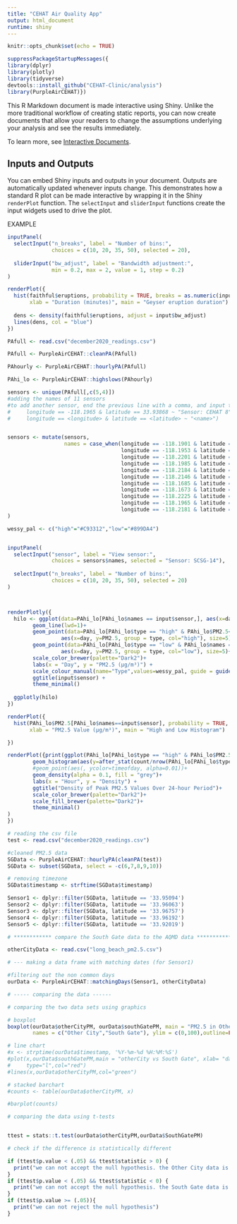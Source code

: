 ```yaml
---
title: "CEHAT Air Quality App"
output: html_document
runtime: shiny
---
```


```r
knitr::opts_chunk$set(echo = TRUE)

suppressPackageStartupMessages({
library(dplyr)
library(plotly)
library(tidyverse)
devtools::install_github("CEHAT-Clinic/analysis")
library(PurpleAirCEHAT)})

```

This R Markdown document is made interactive using Shiny. Unlike the more traditional workflow of creating static reports, you can now create documents that allow your readers to change the assumptions underlying your analysis and see the results immediately. 

To learn more, see [Interactive Documents](http://rmarkdown.rstudio.com/authoring_shiny.html).

## Inputs and Outputs

You can embed Shiny inputs and outputs in your document. Outputs are automatically updated whenever inputs change.  This demonstrates how a standard R plot can be made interactive by wrapping it in the Shiny `renderPlot` function. The `selectInput` and `sliderInput` functions create the input widgets used to drive the plot.

EXAMPLE

```r
inputPanel(
  selectInput("n_breaks", label = "Number of bins:",
              choices = c(10, 20, 35, 50), selected = 20),
  
  sliderInput("bw_adjust", label = "Bandwidth adjustment:",
              min = 0.2, max = 2, value = 1, step = 0.2)
)

renderPlot({
  hist(faithful$eruptions, probability = TRUE, breaks = as.numeric(input$n_breaks),
       xlab = "Duration (minutes)", main = "Geyser eruption duration")
  
  dens <- density(faithful$eruptions, adjust = input$bw_adjust)
  lines(dens, col = "blue")
})
```



```r

PAfull <- read.csv("december2020_readings.csv")

PAfull <- PurpleAirCEHAT::cleanPA(PAfull)

PAhourly <- PurpleAirCEHAT::hourlyPA(PAfull)

PAhi_lo <- PurpleAirCEHAT::highslows(PAhourly)

sensors <- unique(PAfull[,c(5,4)])
#adding the names of 11 sensors
#to add another sensor, end the previous line with a comma, and input the following info for the new sensor:
#     longitude == -118.1965 & latitude == 33.93868 ~ "Sensor: CEHAT 8",
#     longitude == <longitude> & latitude == <latitude> ~ "<name>")


sensors <- mutate(sensors,
                  names = case_when(longitude == -118.1901 & latitude == 33.94106 ~ "Sensor: SCSG-14",
                                    longitude == -118.1953 & latitude == 33.94354 ~ "Sensor: CEHAT 7-CD",
                                    longitude == -118.2201 & latitude == 33.94178 ~ "Sensor: CEHAT-01",
                                    longitude == -118.1985 & latitude == 33.96063 ~ "Sensor: CEHAT 5",
                                    longitude == -118.2184 & latitude == 33.96757 ~ "Sensor: CCA Mountainview and Olive",
                                    longitude == -118.2146 & latitude == 33.95058 ~ "Sensor: CEHAT-St. Helens-STEM",
                                    longitude == -118.1685 & latitude == 33.93553 ~ "Sensor: SCSG_15",
                                    longitude == -118.1673 & latitude == 33.92019 ~ "Sensor: SCSG_20",
                                    longitude == -118.2225 & latitude == 33.95094 ~ "Sensor: CEHAT 7-SE",
                                    longitude == -118.1965 & latitude == 33.93868 ~ "Sensor: CEHAT 8",
                                    longitude == -118.2181 & latitude == 33.96192 ~ "Sensor: CEHAT 3")
)

wessy_pal <- c("high"="#C93312","low"="#899DA4")


inputPanel(
  selectInput("sensor", label = "View sensor:",
              choices = sensors$names, selected = "Sensor: SCSG-14"),
  
  selectInput("n_breaks", label = "Number of bins:",
              choices = c(10, 20, 35, 50), selected = 20)
)



renderPlotly({
  hilo <- ggplot(data=PAhi_lo[PAhi_lo$names == input$sensor,], aes(x=day, y=PM2.5, group = day)) +
        geom_line(lwd=1)+
        geom_point(data=PAhi_lo[PAhi_lo$type == "high" & PAhi_lo$PM2.5<=300  & PAhi_lo$names == input$sensor, ], 
                 aes(x=day, y=PM2.5, group = type, col="high"), size=5)+
        geom_point(data=PAhi_lo[PAhi_lo$type == "low" & PAhi_lo$names == input$sensor, ], 
                 aes(x=day, y=PM2.5, group = type, col="low"), size=5)+
        scale_color_brewer(palette="Dark2")+
        labs(x = "Day", y = "PM2.5 (µg/m³)") +
        scale_colour_manual(name="Type",values=wessy_pal, guide = guide_legend(override.aes=aes(fill=NA)) ) +    scale_fill_manual(name="Type",values=wessy_pal) +
        ggtitle(input$sensor) +
        theme_minimal()
  
  ggplotly(hilo)
})

renderPlot({
  hist(PAhi_lo$PM2.5[PAhi_lo$names==input$sensor], probability = TRUE, breaks = as.numeric(input$n_breaks),
       xlab = "PM2.5 Value (µg/m³)", main = "High and Low Histogram")

})

```



```r





renderPlot({print(ggplot(PAhi_lo[PAhi_lo$type == "high" & PAhi_lo$PM2.5<=300,], aes(x=hour, group = timeofday))+
        geom_histogram(aes(y=after_stat(count/nrow(PAhi_lo[PAhi_lo$type == "high" & PAhi_lo$PM2.5<=300,])), color=timeofday, fill=timeofday),  alpha=0.7, stat="count", bins=4, lwd=1)+
        #geom_point(aes(, ycolor=timeofday, alpha=0.01))+
        geom_density(alpha = 0.1, fill = "grey")+
        labs(x = "Hour", y = "Density") +
        ggtitle("Density of Peak PM2.5 Values Over 24-hour Period")+
        scale_color_brewer(palette="Dark2")+
        scale_fill_brewer(palette="Dark2")+
        theme_minimal()
)
})


```




```r

# reading the csv file
test <- read.csv("december2020_readings.csv")

#cleaned PM2.5 data
SGData <- PurpleAirCEHAT::hourlyPA(cleanPA(test))
SGData <- subset(SGData, select = -c(6,7,8,9,10))

# removing timezone
SGData$timestamp <- strftime(SGData$timestamp)

Sensor1 <- dplyr::filter(SGData, latitude == '33.95094')
Sensor2 <- dplyr::filter(SGData, latitude == '33.96063')
Sensor3 <- dplyr::filter(SGData, latitude == '33.96757')
Sensor4 <- dplyr::filter(SGData, latitude == '33.96192')
Sensor5 <- dplyr::filter(SGData, latitude == '33.92019')

# ************ compare the South Gate data to the AQMD data *************

otherCityData <- read.csv("long_beach_pm2.5.csv")

# --- making a data frame with matching dates (for Sensor1)

#filtering out the non common days
ourData <- PurpleAirCEHAT::matchingDays(Sensor1, otherCityData)

# ----- comparing the data ------

# comparing the two data sets using graphics

# boxplot
boxplot(ourData$otherCityPM, ourData$southGatePM, main = "PM2.5 in Other City vs South Gate",
        names = c("Other City","South Gate"), ylim = c(0,100),outline=FALSE)

# line chart
#x <- strptime(ourData$timestamp, '%Y-%m-%d %H:%M:%S')
#plot(x,ourData$southGatePM,main = "otherCity vs South Gate", xlab= "day", ylab= "PM2.5",
#     type="l",col="red")
#lines(x,ourData$otherCityPM,col="green")

# stacked barchart
#counts <- table(ourData$otherCityPM, x)

#barplot(counts)

# comparing the data using t-tests


ttest = stats::t.test(ourData$otherCityPM,ourData$SouthGatePM)

# check if the difference is statistically different

if (ttest$p.value < (.05) && ttest$statistic > 0) {
  print("we can not accept the null hypothesis. the Other City data is statistically worse than the South Gate data.")
}
if (ttest$p.value < (.05) && ttest$statistic < 0) {
  print("we can not accept the null hypothesis. the South Gate data is statistically worse than the Other City data.")
}
if (ttest$p.value >= (.05)){
  print("we can not reject the null hypothesis")
}
```








